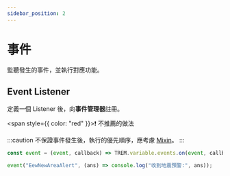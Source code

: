```yaml
---
sidebar_position: 2
---
```


# 事件

監聽發生的事件，並執行對應功能。

## Event Listener

定義一個 Listener 後，向**事件管理器**註冊。

<span style={{ color: "red" }}>❗ 不推薦的做法</span>

:::caution
不保證事件發生後，執行的優先順序，應考慮 [Mixin](./mixin.mdx)。
:::

```js
const event = (event, callback) => TREM.variable.events.on(event, callback);

event("EewNewAreaAlert", (ans) => console.log("收到地震預警:", ans));
```
